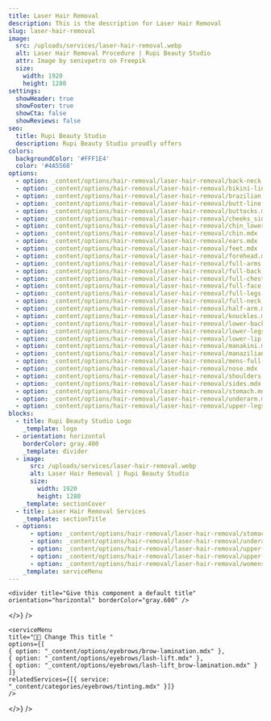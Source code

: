 ```yaml
---
title: Laser Hair Removal
description: This is the description for Laser Hair Removal
slug: laser-hair-removal
image:
  src: /uploads/services/laser-hair-removal.webp
  alt: Laser Hair Removal Procedure | Rupi Beauty Studio
  attr: Image by senivpetro on Freepik
  size:
    width: 1920
    height: 1280
settings:
  showHeader: true
  showFooter: true
  showCta: false
  showReviews: false
seo:
  title: Rupi Beauty Studio
  description: Rupi Beauty Studio proudly offers
colors:
  backgroundColor: '#FFF1E4'
  color: '#4A5568'
options:
  - option: _content/options/hair-removal/laser-hair-removal/back-neck.mdx
  - option: _content/options/hair-removal/laser-hair-removal/bikini-line.mdx
  - option: _content/options/hair-removal/laser-hair-removal/brazilian.mdx
  - option: _content/options/hair-removal/laser-hair-removal/butt-line.mdx
  - option: _content/options/hair-removal/laser-hair-removal/buttocks.mdx
  - option: _content/options/hair-removal/laser-hair-removal/cheeks_sides.mdx
  - option: _content/options/hair-removal/laser-hair-removal/chin_lower-chin.mdx
  - option: _content/options/hair-removal/laser-hair-removal/chin.mdx
  - option: _content/options/hair-removal/laser-hair-removal/ears.mdx
  - option: _content/options/hair-removal/laser-hair-removal/feet.mdx
  - option: _content/options/hair-removal/laser-hair-removal/forehead.mdx
  - option: _content/options/hair-removal/laser-hair-removal/full-arms.mdx
  - option: _content/options/hair-removal/laser-hair-removal/full-back.mdx
  - option: _content/options/hair-removal/laser-hair-removal/full-chest.mdx
  - option: _content/options/hair-removal/laser-hair-removal/full-face.mdx
  - option: _content/options/hair-removal/laser-hair-removal/full-legs.mdx
  - option: _content/options/hair-removal/laser-hair-removal/full-neck.mdx
  - option: _content/options/hair-removal/laser-hair-removal/half-arm.mdx
  - option: _content/options/hair-removal/laser-hair-removal/knuckles.mdx
  - option: _content/options/hair-removal/laser-hair-removal/lower-back.mdx
  - option: _content/options/hair-removal/laser-hair-removal/lower-legs.mdx
  - option: _content/options/hair-removal/laser-hair-removal/lower-lip.mdx
  - option: _content/options/hair-removal/laser-hair-removal/manakini.mdx
  - option: _content/options/hair-removal/laser-hair-removal/manazilian.mdx
  - option: _content/options/hair-removal/laser-hair-removal/mens-full-body.mdx
  - option: _content/options/hair-removal/laser-hair-removal/nose.mdx
  - option: _content/options/hair-removal/laser-hair-removal/shoulders.mdx
  - option: _content/options/hair-removal/laser-hair-removal/sides.mdx
  - option: _content/options/hair-removal/laser-hair-removal/stomach.mdx
  - option: _content/options/hair-removal/laser-hair-removal/underarm.mdx
  - option: _content/options/hair-removal/laser-hair-removal/upper-legs.mdx
blocks:
  - title: Rupi Beauty Studio Logo
    _template: logo
  - orientation: horizontal
    borderColor: gray.400
    _template: divider
  - image:
      src: /uploads/services/laser-hair-removal.webp
      alt: Laser Hair Removal | Rupi Beauty Studio
      size:
        width: 1920
        height: 1280
    _template: sectionCover
  - title: Laser Hair Removal Services
    _template: sectionTitle
  - options:
      - option: _content/options/hair-removal/laser-hair-removal/stomach.mdx
      - option: _content/options/hair-removal/laser-hair-removal/underarm.mdx
      - option: _content/options/hair-removal/laser-hair-removal/upper-legs.mdx
      - option: _content/options/hair-removal/laser-hair-removal/upper-lip.mdx
      - option: _content/options/hair-removal/laser-hair-removal/womens-full-body.mdx
    _template: serviceMenu
---
```



<section
  title="Rupi Logo"
  settings={{
    width: "full",
    backgroundColor: "#FFF1E4",
    color: "#4A5568",
    contained: true,
    centerContent: true
  }}
  body={<>
    <logo title="Rupi Beauty Studio Logo" />

    <divider title="Give this component a default title" orientation="horizontal" borderColor="gray.600" />
  </>}
/>

<section
  title="First Section"
  settings={{ colors: { backgroundColor: "#FFF1E4", color: "#4A5568" } }}
  body={<>
    <sectionTitle title="Eyebrow Services" />

    <serviceMenu
    title="👩‍💼 Change This title "
    options={[
    { option: "_content/options/eyebrows/brow-lamination.mdx" },
    { option: "_content/options/eyebrows/lash-lift.mdx" },
    { option: "_content/options/eyebrows/lash-lift_brow-lamination.mdx" }
    ]}
    relatedServices={[{ service: "_content/categories/eyebrows/tinting.mdx" }]}
    />
  </>}
/>

